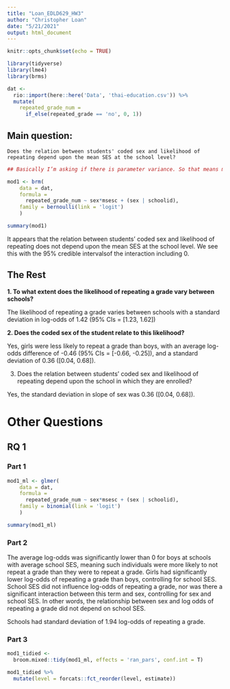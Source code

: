 ```yaml
---
title: "Loan_EDLD629_HW3"
author: "Christopher Loan"
date: "5/21/2021"
output: html_document
---
```


```r
knitr::opts_chunk$set(echo = TRUE)
```

```r
library(tidyverse)
library(lme4)
library(brms)
```

```r
dat <- 
  rio::import(here::here('Data', 'thai-education.csv')) %>% 
  mutate(
    repeated_grade_num = 
      if_else(repeated_grade == 'no', 0, 1))
```

## Main question: 

`Does the relation between students' coded sex and likelihood of repeating depend upon the mean SES at the school level?`

```r

## Basically I’m asking if there is parameter variance. So that means modeling sex as a random effect (i.e., the relation depends on the specific school they’re enrolled in - another way of thinking about random slopes is as giant interactions).

mod1 <- brm(
    data = dat, 
    formula = 
      repeated_grade_num ~ sex*msesc + (sex | schoolid),
    family = bernoulli(link = 'logit')
    )
```

```r
summary(mod1)
```

It appears that the relation between students' coded sex and likelihood of repeating does not depend upon the mean SES at the school level. We see this with the 95% credible intervalsof the interaction including 0.

## The Rest

**1. To what extent does the likelihood of repeating a grade vary between schools?**

The likelihood of repeating a grade varies between schools with a standard deviation in log-odds of 1.42 (95% CIs = [1.23, 1.62])

**2. Does the coded sex of the student relate to this likelihood?**

Yes, girls were less likely to repeat a grade than boys, with an average log-odds difference of -0.46 (95% CIs = [-0.66, -0.25]), and a standard deviation of 0.36 ([0.04, 0.68]).

3. Does the relation between students' coded sex and likelihood of repeating depend upon the school in which they are enrolled?

Yes, the standard deviation in slope of sex was 0.36 ([0.04, 0.68]). 

# Other Questions

## RQ 1

### Part 1

```r
mod1_ml <- glmer(
    data = dat, 
    formula = 
      repeated_grade_num ~ sex*msesc + (sex | schoolid),
    family = binomial(link = 'logit')
    )
```

```r
summary(mod1_ml)
```

### Part 2

The average log-odds was significantly lower than 0 for boys at schools with average school SES, meaning such individuals were more likely to not repeat a grade than they were to repeat a grade. Girls had significantly lower log-odds of repeating a grade than boys, controlling for school SES. School SES did not influence log-odds of repeating a grade, nor was there a significant interaction between this term and sex, controlling for sex and school SES. In other words, the relationship between sex and log odds of repeating a grade did not depend on school SES. 

Schools had standard deviation of 1.94 log-odds of repeating a grade. 

### Part 3

```r
mod1_tidied <- 
  broom.mixed::tidy(mod1_ml, effects = 'ran_pars', conf.int = T)
```

```r
mod1_tidied %>% 
  mutate(level = forcats::fct_reorder(level, estimate))
```


